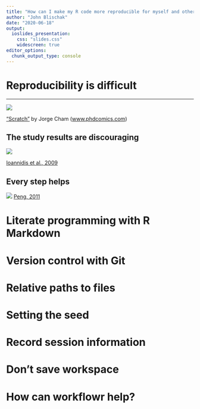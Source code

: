 ```yaml
---
title: "How can I make my R code more reproducible for myself and others?"
author: "John Blischak"
date: "2020-06-18"
output:
  ioslides_presentation:
    css: "slides.css"
    widescreen: true
editor_options:
  chunk_output_type: console
---
```


# Reproducibility is difficult

----------

![](assets/phd031214s.gif)

["Scratch"](http://phdcomics.com/comics.php?f=1689
) by Jorge Cham ([www.phdcomics.com](www.phdcomics.com/))

## The study results are discouraging

![](assets/ioannidis-2009-fig-1.png)

[Ioannidis et al., 2009](http://www.ncbi.nlm.nih.gov/pubmed/19174838)

## Every step helps

![](assets/peng-2011-fig-01.jpg)
[Peng, 2011](https://pubmed.ncbi.nlm.nih.gov/22144613/)

# Literate programming with R Markdown

# Version control with Git

# Relative paths to files

# Setting the seed

# Record session information

# Don't save workspace

# How can workflowr help?
